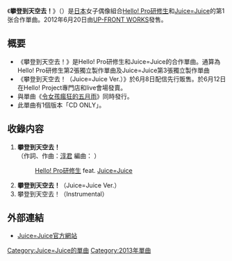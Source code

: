 {{Infobox Single
| Name           = 攀登到天空去！
| Cover          = 
| Artist         = [[Hello!_Pro研修生|Hello! Pro研修生]] feat. [[Juice=Juice|Juice=Juice]]
| Album          = 
| A-side         = 攀登到天空去！
| B-side         = 攀登到天空去！（Juice=Juice Ver.）
| Released       = 2013年6月12日
| Format         = [[单曲|单曲]]
| Recorded       = 2013年<br/>{{JPN}}
| Genre          = [[J-POP|J-POP]]
| Lenght         =
| Label          = [[UP-FRONT_WORKS|UP-FRONT WORKS]]
| Writer         = [[淳君|淳君]]
| Producer       = 淳君
| Certification  = 
| Chart position = <!--* 週榜最高排名第-名 <small>（[[Oricon公信榜|Oricon]]）</small>-->
| Last single    = -
| This single    = '''攀登到天空去!'''<br/>（2013年）
| Next single    = -
| Misc           = {{Extra chronology 2
| Artist         = [[Juice=Juice|Juice=Juice]]
| Type           = singles
| Last single    = [[令女孩瘋狂的五月雨|令女孩瘋狂的五月雨]]<br/>（2013年）
| This single    = '''攀登到天空去！'''<br/>（2013年）
| Next single    =  [[浪漫的中途_/_在我說之前_請抱緊我_(MEMORIAL_EDIT)_/_令女孩瘋狂的五月雨_(MEMORIAL_EDIT)|浪漫的中途 / 在我說之前 請抱緊我 (MEMORIAL EDIT) / 令女孩瘋狂的五月雨 (MEMORIAL EDIT)]]<br/>（2013年）
}}
}}

《'''攀登到天空去！'''》（{{lang|ja|天まで登れ!}}）是[[日本|日本]]女子偶像組合[[Hello!_Pro研修生|Hello! Pro研修生]]和[[Juice=Juice|Juice=Juice]]的第1张合作單曲。2012年6月20日由[[UP-FRONT_WORKS|UP-FRONT WORKS]]發售。

== 概要 ==
* 《攀登到天空去！》是Hello! Pro研修生和Juice=Juice的合作單曲。通算為Hello! Pro研修生第2張獨立製作單曲及Juice=Juice第3張獨立製作單曲
* 《攀登到天空去！（Juice=Juice Ver.）》於6月8日配信先行販售。於6月12日在Hello! Project專門店和live會場發賣。
* 與單曲《[[令女孩瘋狂的五月雨|令女孩瘋狂的五月雨]]》同時發行。
* 此單曲有1個版本「CD ONLY」。
<!--
* 在同年6月24日於[[Oricon公信榜|Oricon公信榜]]單曲每週排行榜取得第-位。
-->

== 收錄内容 ==
#'''攀登到天空去！'''<br/>（作詞、作曲：[[淳君|淳君]] 編曲： ）
#:[[Hello!_Pro研修生|Hello! Pro研修生]] feat. [[Juice=Juice|Juice=Juice]]
#'''攀登到天空去！'''（Juice=Juice Ver.）
#攀登到天空去！（Instrumental）

== 外部連結 ==
* [http://www.helloproject.com/discography/juicejuice/s_003.html Juice=Juice官方網站] {{Wayback|url=http://www.helloproject.com/discography/juicejuice/s_003.html |date=20130622024851 }}{{ja icon}}

{{Juice=Juice}}

{{DEFAULTSORT:Ten Made Nobore!}}
[[Category:Juice=Juice的單曲|Category:Juice=Juice的單曲]]
[[Category:2013年單曲|Category:2013年單曲]]